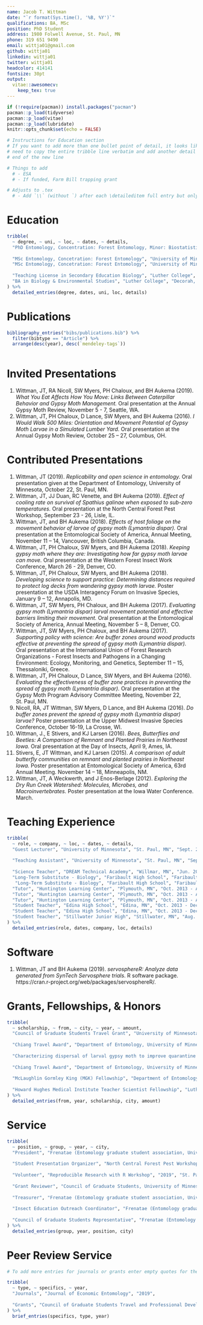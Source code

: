 ```yaml
---
name: Jacob T. Wittman
date: "`r format(Sys.time(), '%B, %Y')`"
qualifications: BA, MSc
position: PhD Student
address: 1980 Folwell Avenue, St. Paul, MN
phone: 319 651 9490
email: wittja01@gmail.com
github: wittja01
linkedin: wittja01
twitter: wittja01
headcolor: 414141
fontsize: 30pt
output: 
  vitae::awesomecv:
    keep_tex: true
---
```


```r
if (!require(pacman)) install.packages("pacman")
pacman::p_load(tidyverse)
pacman::p_load(vitae)
pacman::p_load(lubridate)
knitr::opts_chunk$set(echo = FALSE)
```

```r
# Instructions for Education section
# If you want to add more than one bullet point of detail, it looks like you
# need to copy the entire tribble line verbatim and add another detail at the 
# end of the new line

# Things to add
  # - ESA
  # - If funded, Farm Bill trapping grant

# Adjusts to .tex
  # - Add `\\` (without `) after each \detaileditem full entry but only if they DON'T have a \empty preceeding them to fix the spacing issues
```



# Education
```r
tribble(
  ~ degree, ~ uni, ~ loc, ~ dates, ~ details,
  "PhD Entomology, Concentration: Forest Entomology, Minor: Biostatistics", "University of Minnesota", "St. Paul, MN", "Sept. 2018 - 2022 (anticipated)", "Dissertation Topic: Emerald ash borer biocontrol modeling \n",
  
  "MSc Entomology, Concetration: Forest Entomology", "University of Minnesota", "St. Paul, MN", "Jun. 2016 - Sept. 2018", "GPA of 4.00",
  "MSc Entomology, Concetration: Forest Entomology", "University of Minnesota", "St. Paul, MN", "Jun. 2016 - Sept. 2018", "Thesis Title: Effects of host type and food deprivation on the movement behavior of late-instar larvae of gypsy moth Lymantria dispar (Lepidoptera: Erebidae)",
  
  "Teaching License in Secondary Education Biology", "Luther College", "Decorah, IA", "Sept. 2012 - Dec. 2013", "GPA of 4.00",
  "BA in Biology & Environmental Studies", "Luther College", "Decorah, IA", "Sept. 2008 - May 2012", "GPA of 3.68"
) %>% 
  detailed_entries(degree, dates, uni, loc, details)
```

# Publications

```r
bibliography_entries("bibs/publications.bib") %>%
  filter(bibtype == "Article") %>% 
  arrange(desc(year), desc(`mendeley-tags`))
  
```

# Invited Presentations
  
  1. Wittman, JT, RA Nicoll, SW Myers, PH Chaloux, and BH Aukema (2019). _What You Eat Affects How You Move: Links Between Caterpillar Behavior and Gypsy Moth Management._ Oral presentation at the Annual Gypsy Moth Review, November 5 - 7, Seattle, WA.
  2. Wittman, JT, PH Chaloux, D Lance, SW Myers, and BH Aukema (2016). _I Would Walk 500 Miles: Orientation and Movement Potential of Gypsy Moth Larvae in a Simulated Lumber Yard._ Oral presentation at the Annual Gypsy Moth Review, October 25 – 27, Columbus, OH.

# Contributed Presentations

  1. Wittman, JT (2019). _Replicability and open science in entomology._ Oral presentation given at the Department of Entomology, University of Minnesota, October 22, St. Paul, MN.
  2. Wittman, JT, JJ Duan, RC Venette, and BH Aukema (2019). _Effect of cooling rate on survival of Spathius galinae when exposed to sub-zero temperatures._ Oral presentation at the North Central Forest Pest Workshop, September 23 - 26, Lisle, IL.
  3. Wittman, JT, and BH Aukema (2018). _Effects of host foliage on the movement behavior of larvae of gypsy moth (Lymantria dispar)._ Oral presentation at the Entomological Society of America, Annual Meeting, November 11 – 14, Vancouver, British Columbia, Canada.
  4. Wittman, JT, PH Chaloux, SW Myers, and BH Aukema (2018). _Keeping gypsy moth where they are: Investigating how far gypsy moth larvae can move._ Oral presentation at the Western Forest Insect Work Conference, March 26 - 29, Denver, CO.
  5. Wittman, JT, PH Chaloux, SW Myers, and BH Aukema (2018). _Developing science to support practice: Determining distances required to protect log decks from wandering gypsy moth larvae._ Poster presentation at the USDA Interagency Forum on Invasive Species, January 9 – 12, Annapolis, MD.
  6. Wittman, JT, SW Myers, PH Chaloux, and BH Aukema (2017). _Evaluating gypsy moth (Lymantria dispar) larval movement potential and effective barriers limiting their movement._ Oral presentation at the Entomological Society of America, Annual Meeting, November 5 – 8, Denver, CO.
  7. Wittman, JT, SW Myers, PH Chaloux, and BH Aukema (2017). _Supporting policy with science: Are buffer zones around wood products effective at preventing the spread of gypsy moth (Lymantria dispar)._ Oral presentation at the International Union of Forest Research Organizations - Forest Insects and Pathogens in a Changing Environment: Ecology, Monitoring, and Genetics, September 11 – 15, Thessaloniki, Greece.
  8. Wittman, JT, PH Chaloux, D Lance, SW Myers, and BH Aukema (2016). _Evaluating the effectiveness of buffer zone practices in preventing the spread of gypsy moth (Lymantria dispar)._ Oral presentation at the Gypsy Moth Program Advisory Committee Meeting, November 22, St. Paul, MN.
  9. Nicoll, RA, JT Wittman, SW Myers, D Lance, and BH Aukema (2016). _Do buffer zones prevent the spread of gypsy moth (_Lymantria dispar_) larvae?_ Poster presentation at the Upper Midwest Invasive Species Conference, October 16-19, La Crosse, WI.
  10. Wittman, J., E Stivers, and KJ Larsen (2016). _Bees, Butterflies and Beetles: A Comparison of Remnant and Planted Prairies in Northeast Iowa._ Oral presentation at the Day of Insects, April 9, Ames, IA.
  11. Stivers, E, JT Wittman, and KJ Larsen (2015). _A comparison of adult butterfly communities on remnant and planted prairies in Northeast Iowa._ Poster presentation at Entomological Society of America, 63rd Annual Meeting. November 14 – 18, Minneapolis, NM.
  12. Wittman, JT, A Weckwerth, and J Enos-Berlage (2012). _Exploring the Dry Run Creek Watershed: Molecules, Microbes, and Macroinvertebrates._ Poster presentation at the Iowa Water Conference. March.

# Teaching Experience
```r
tribble(
  ~ role, ~ company, ~ loc, ~ dates, ~ details,
  "Guest Lecturer", "University of Minnesota", "St. Paul, MN", "Sept. 2019", "Forest Entomology (ENT 4251)",
  
  "Teaching Assistant", "University of Minnesota", "St. Paul, MN", "Sept. 2018 - Dec. 2018", "Insect Biology (ENT 1005)",
  
  "Science Teacher", "DREAM Technical Academy", "Willmar, MN", "Jun. 2014 - Jun. 2016", "Grades 7 - 12",
  "Long-Term Substitute - Biology", "Faribault High School", "Faribault, MN", "Feb. 2014 - Apr. 2014", "Biology (Grade 11)",
   "Long-Term Substitute - Biology", "Faribault High School", "Faribault, MN", "Feb. 2014 - Apr. 2014", "Integrated Life Science (Grade 9)",
  "Tutor", "Huntington Learning Center", "Plymouth, MN", "Oct. 2013 - Aug. 2014", "Science (Grades 6 - 12)",
  "Tutor", "Huntington Learning Center", "Plymouth, MN", "Oct. 2013 - Aug. 2014", "Math (Grades 6 - 12)",
  "Tutor", "Huntington Learning Center", "Plymouth, MN", "Oct. 2013 - Aug. 2014", "ACT (Grades 11 - 12)",
  "Student Teacher", "Edina High School", "Edina, MN", "Oct. 2013 - Dec. 2013", "Biology (Grade 11)",
  "Student Teacher", "Edina High School", "Edina, MN", "Oct. 2013 - Dec. 2013", "AP Biology (Grade 12)",
  "Student Teacher", "Stillwater Junior High", "Stillwater, MN", "Aug. 2013 - Oct. 2013", "Life Sciences (Grade 7)"
) %>% 
  detailed_entries(role, dates, company, loc, details)
```


# Software 

1. Wittman, JT and BH Aukema (2019). _servosphereR: Analyze data generated from SynTech Servosphere trials_. R software package. https://cran.r-project.org/web/packages/servosphereR/. 


# Grants, Fellowships, & Honors

```r
tribble(
  ~ scholarship, ~ from, ~ city, ~ year, ~ amount,
  "Council of Graduate Students Travel Grant", "University of Minnesota", "St. Paul, MN", "2019", "$205",
  
  "Chiang Travel Award", "Department of Entomology, University of Minnesota", "St. Paul, MN", "2018", "$200",
  
  "Characterizing dispersal of larval gypsy moth to improve quarantine regulations", "Minnesota Invasive Terrestrial Plant and Pest Center", "St. Paul, MN", "2018", "$35,000",
  
  "Chiang Travel Award", "Department of Entomology, University of Minnesota", "St. Paul, MN", "2017", "$200",
  
  "McLaughlin Gormley King (MGK) Fellowship", "Department of Entomology, University of Minnesota", "St. Paul, MN", "2016 - 2017", "$42,600",
  
  "Howard Hughes Medical Institute Teacher Scientist Fellowship", "Luther College", "Decorah, IA", "2012 - 2013", "$12,500"
) %>%
  detailed_entries(from, year, scholarship, city, amount)
```


# Service
```r
tribble(
  ~ position, ~ group, ~ year, ~ city,
  "President", "Frenatae (Entomology graduate student association, University of Minnesota)", "2019 - present", "St. Paul, MN",
  
  "Student Presentation Organizer", "North Central Forest Pest Workshop", "2019", "Lisle, IL", 
  
  "Volunteer", "Reproducible Research with R Workshop", "2019", "St. Paul, MN", 
  
  "Grant Reviewer", "Council of Graduate Students, University of Minnesota", "2019", "St. Paul, MN", 
  
  "Treasurer", "Frenatae (Entomology graduate student association, University of Minnesota)", "2018 - 2019", "St. Paul, MN", 
  
  "Insect Education Outreach Coordinator", "Frenatae (Entomology graduate student association, University of Minnesota)", "2017 - 2018", "St. Paul, MN", 
  
  "Council of Graduate Students Representative", "Frenatae (Entomology graduate student association, University of Minnesota)", "2016 - 2017", "St. Paul, MN", 
) %>% 
  detailed_entries(group, year, position, city)
```

# Peer Review Service 
```r
# To add more entries for journals or grants enter empty quotes for the ~type variable
```
```r
tribble(
  ~ type, ~ specifics, ~ year,
  "Journals", "Journal of Economic Entomology", "2019",
  
  "Grants", "Council of Graduate Students Travel and Professional Development Grants", "2019" 
) %>% 
  brief_entries(specifics, type, year)
```
